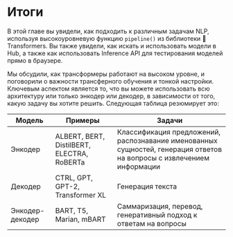 # Итоги

В этой главе вы увидели, как подходить к различным задачам NLP, используя высокоуровневую функцию `pipeline()` из библиотеки 🤗 Transformers. Вы также увидели, как искать и использовать модели в Hub, а также как использовать Inference API для тестирования моделей прямо в браузере.

Мы обсудили, как трансформеры работают на высоком уровне, и поговорили о важности трансферного обучения и тонкой настройки. Ключевым аспектом является то, что вы можете использовать всю архитектуру или только энкодер или декодер, в зависимости от того, какую задачу вы хотите решить. Следующая таблица резюмирует это:


| Модель           | Примеры                                   | Задачи                                                                            |
|-----------------|--------------------------------------------|----------------------------------------------------------------------------------|
| Энкодер         | ALBERT, BERT, DistilBERT, ELECTRA, RoBERTa | Классификация предложений, распознавание именованных сущностей, генерация ответов на вопросы с извлечением информации |
| Декодер         | CTRL, GPT, GPT-2, Transformer XL           | Генерация текста                                                                   |
| Энкодер-декодер | BART, T5, Marian, mBART                    | Саммаризация, перевод, генеративный подход к ответам на вопросы                         |
